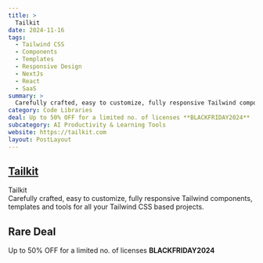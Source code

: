 ```yaml
---
title: >
  Tailkit
date: 2024-11-16
tags:
  - Tailwind CSS
  - Components
  - Templates
  - Responsive Design
  - NextJs
  - React
  - SaaS
summary: >
  Carefully crafted, easy to customize, fully responsive Tailwind components, templates and tools for all your Tailwind CSS based projects.
category: Code Libraries
deal: Up to 50% OFF for a limited no. of licenses **BLACKFRIDAY2024**
subcategory: AI Productivity & Learning Tools
website: https://tailkit.com
layout: PostLayout
---
```


## [Tailkit](https://tailkit.com)

Tailkit <br/>
Carefully crafted, easy to customize, fully responsive Tailwind components, templates and tools for all your Tailwind CSS based projects.

## Rare Deal

Up to 50% OFF for a limited no. of licenses **BLACKFRIDAY2024**
